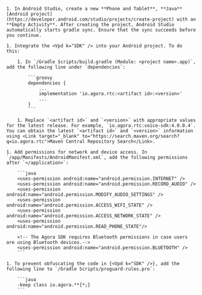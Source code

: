 <PlatformWrapper platform="android">

    1. In Android Studio, create a new **Phone and Tablet**, **Java** [Android project](https://developer.android.com/studio/projects/create-project) with an **Empty Activity**. After creating the project, Android Studio automatically starts gradle sync. Ensure that the sync succeeds before you continue.

    1. Integrate the <Vpd k="SDK" /> into your Android project. To do this:

        1. In `/Gradle Scripts/build.gradle (Module: <project name>.app)`, add the following line under `dependencies`:

            ```groovy
            dependencies {
                ...
                implementation 'io.agora.rtc:<artifact id>:<version>'
                ...
            }
            ```

        1. Replace `<artifact id>` and `<version>` with appropriate values for the latest release. For example, `io.agora.rtc:voice-sdk:4.0.0.4`. You can obtain the latest `<artifact id>` and `<version>` information using <Link target="_blank" to="https://search.maven.org/search?q=io.agora.rtc">Maven Central Repository Search</Link>.

    1. Add permissions for network and device access. In `/app/Manifests/AndroidManifest.xml`, add the following permissions after `</application>`:
        
        ```java
        <uses-permission android:name="android.permission.INTERNET" />
        <uses-permission android:name="android.permission.RECORD_AUDIO" />
        <uses-permission android:name="android.permission.MODIFY_AUDIO_SETTINGS" />
        <uses-permission android:name="android.permission.ACCESS_WIFI_STATE" />
        <uses-permission android:name="android.permission.ACCESS_NETWORK_STATE" />
        <uses-permission android:name="android.permission.READ_PHONE_STATE"/>

        <!-- The Agora SDK requires Bluetooth permissions in case users are using Bluetooth devices.-->
        <uses-permission android:name="android.permission.BLUETOOTH" />
        ```

    1. To prevent obfuscating the code in {<Vpd k="SDK" />}, add the following line to `/Gradle Scripts/proguard-rules.pro`:

        ```java
        -keep class io.agora.**{*;}
        ```
</PlatformWrapper>
